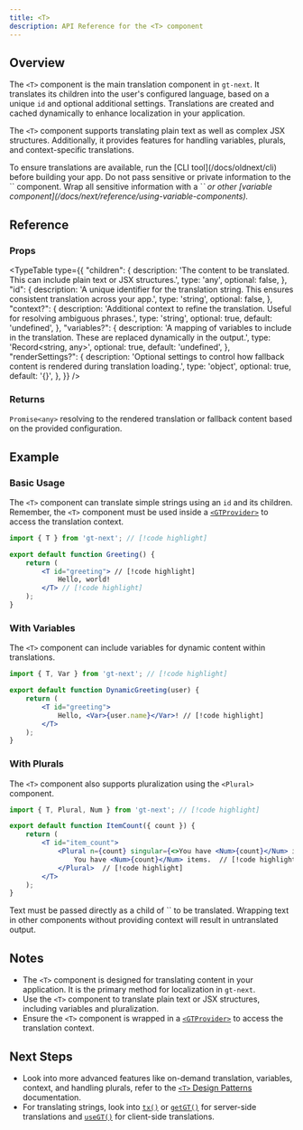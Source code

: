 ```yaml
---
title: <T>
description: API Reference for the <T> component
---
```


## Overview

The `<T>` component is the main translation component in `gt-next`.
It translates its children into the user's configured language, based on a unique `id` and optional additional settings.
Translations are created and cached dynamically to enhance localization in your application.

The `<T>` component supports translating plain text as well as complex JSX structures.
Additionally, it provides features for handling variables, plurals, and context-specific translations.

<Callout>
    To ensure translations are available, run the [CLI tool](/docs/oldnext/cli) before building your app.
</Callout>

<Callout type="error">
    Do not pass sensitive or private information to the `<T>` component.
    Wrap all sensitive information with a `<Var>` or other [variable component](/docs/next/reference/using-variable-components).
</Callout>

## Reference

### Props

<TypeTable
  type={{
    "children": {
        description:
            'The content to be translated. This can include plain text or JSX structures.',
        type: 'any',
        optional: false,
    },
    "id": {
        description:
            'A unique identifier for the translation string. This ensures consistent translation across your app.',
        type: 'string',
        optional: false,
    },
    "context?": {
        description:
            'Additional context to refine the translation. Useful for resolving ambiguous phrases.',
        type: 'string',
        optional: true,
        default: 'undefined',
    },
    "variables?": {
        description:
            'A mapping of variables to include in the translation. These are replaced dynamically in the output.',
        type: 'Record<string, any>',
        optional: true,
        default: 'undefined',
    },
    "renderSettings?": {
        description:
            'Optional settings to control how fallback content is rendered during translation loading.',
        type: 'object',
        optional: true,
        default: '{}',
    },
  }}
/>

### Returns

`Promise<any>` resolving to the rendered translation or fallback content based on the provided configuration.

## Example

### Basic Usage

The `<T>` component can translate simple strings using an `id` and its children.
Remember, the `<T>` component must be used inside a [`<GTProvider>`](/docs/next/reference/t-reference#gtprovider) to access the translation context.

```jsx title="SimpleTranslation.jsx" copy
import { T } from 'gt-next'; // [!code highlight]

export default function Greeting() {
    return (
        <T id="greeting"> // [!code highlight]
            Hello, world!
        </T> // [!code highlight]
    );
}
```


### With Variables
The `<T>` component can include variables for dynamic content within translations.

```jsx title="DynamicGreeting.jsx" copy
import { T, Var } from 'gt-next'; // [!code highlight]

export default function DynamicGreeting(user) {
    return (
        <T id="greeting">
            Hello, <Var>{user.name}</Var>! // [!code highlight]
        </T>
    );
}
```

### With Plurals
The `<T>` component also supports pluralization using the `<Plural>` component.


```jsx title="ItemCount.jsx" copy
import { T, Plural, Num } from 'gt-next'; // [!code highlight]

export default function ItemCount({ count }) {
    return (
        <T id="item_count">
            <Plural n={count} singular={<>You have <Num>{count}</Num> item.</>}>  // [!code highlight]
                You have <Num>{count}</Num> items.  // [!code highlight]
            </Plural>  // [!code highlight] 
        </T>
    );
}
```

<Callout type="warn">
    Text must be passed directly as a child of `<T>` to be translated.
    Wrapping text in other components without providing context will result in untranslated output.
</Callout>

## Notes
 * The `<T>` component is designed for translating content in your application. It is the primary method for localization in `gt-next`.
 * Use the `<T>` component to translate plain text or JSX structures, including variables and pluralization.
 * Ensure the `<T>` component is wrapped in a [`<GTProvider>`](/docs/next/reference/t-reference#gtprovider) to access the translation context.

## Next Steps
 * Look into more advanced features like on-demand translation, variables, context, and handling plurals, refer to the [`<T>` Design Patterns](/docs/next/reference/t-reference) documentation.
 * For translating strings, look into [`tx()`](/docs/next/api/strings/tx) or [`getGT()`](/docs/next/api/dictionary/getGT) for server-side translations and [`useGT()`](/docs/next/api/dictionary/useGT) for client-side translations.
